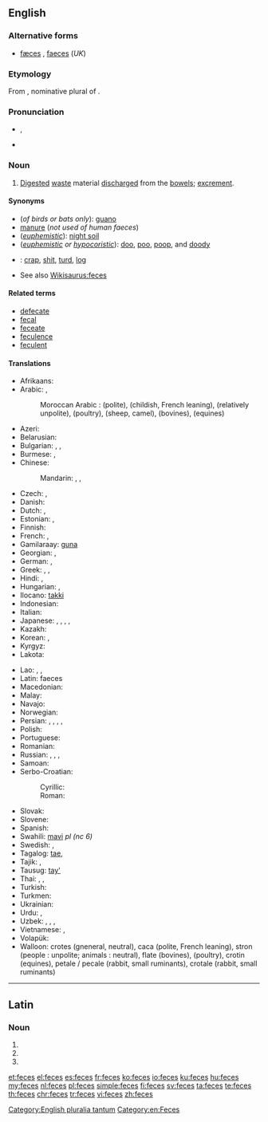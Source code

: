 ==English==

{{wikipedia}}

===Alternative forms===
* [[fæces]] {{qualifier|dated}}, [[faeces]] (''UK'')

===Etymology===
From {{etyl|la|en}} {{term|faeces|faecēs|lang=la}}, nominative plural of {{term|faex||residue, dregs|lang=la}}.

===Pronunciation===
* {{IPA|/ˈfiːsiːz/}}, {{X-SAMPA|/"fi:si:z/}}
* {{rhymes|iːsiz}}

===Noun===
{{en-plural noun}}

# {{context|US|Canada|lang=en}} [[digested|Digested]] [[waste]] material [[discharge]]d from the [[bowel]]s; [[excrement]].

====Synonyms====
* (''of birds or bats only''): [[guano]]
* [[manure]] (''not used of human faeces'')
* (''[[euphemistic]]''): [[wikipedia:night soil|night soil]]
* (''[[euphemistic]] or [[hypocoristic]]''): [[doo]], [[poo]], [[poop]], and [[doody]]
* {{qualifier|vulgar}}: [[crap]], [[shit]], [[turd]], [[log]]
* See also [[Wikisaurus:feces]]

====Related terms====
* [[defecate]]
* [[fecal]]
* [[feceate]]
* [[feculence]]
* [[feculent]]

====Translations====
{{trans-top|digested waste material discharged from the bowels}}
* Afrikaans: {{t-|af|ontlasting}}
* Arabic: {{t-|ar|براز|m|tr=birāz|sc=Arab}}, {{t-|ar|سلح|m|tr=salḥ|sc=Arab}}
*: Moroccan Arabic : {{t|ary|جروج|tr=xruj}} (polite), {{t|ary|كاكا|tr=kaka}} (childish, French leaning), {{t|ary|زبل|tr=zbel}} (relatively unpolite), {{t|ary|بزق|tr=bzaq}} (poultry), {{t|ary|بريو|tr=berriw}} (sheep, camel), {{t|ary|خضار|tr=xedar}} (bovines), {{t|ary|رود|tr=roud}} (equines)
* Azeri: {{t-|az|nəcis}}
* Belarusian: {{t-|be|фекаліі|f-p|tr=fjekálii}}
* Bulgarian: {{t+|bg|екскременти|p|tr=ekskreménti|sc=Cyrl}}, {{t-|bg|фекалии|f-p|tr=fekálii}}, {{t-|bg|изпражнение|alt=изпражнения|n-p|tr=izpražnénija}}
* Burmese: {{t-|my|ချေး|tr=chi:|sc=Mymr}}, {{t+|my|မစင်|tr=masin|sc=Mymr}}
* Chinese:
*: Mandarin: {{t|cmn|粪|tr=fèn|sc=Hani}}, {{t|cmn|粪便|tr=fènbiàn|sc=Hani}}, {{t|cmn|屎|tr=shǐ|sc=Hani}}
* Czech: {{t+|cs|stolice|f}}, {{t+|cs|výkal|m}}
* Danish: {{t+|da|afføring|c}}
* Dutch: {{t+|nl|faeces|p}}, {{t+|nl|uitwerpselen|n}}
* Estonian: {{t-|et|fekaalid|p}}, {{t+|et|roe}}
* Finnish: {{t+|fi|uloste}}
* French: {{t+|fr|fèces|f-p}}, {{t+|fr|excrément|m}}
* Gamilaraay: [[guna]]
* Georgian: {{t-|ka|ფეკალია|tr=p'ekalia|sc=Geor}}, {{t-|ka|განავალი|tr=ganavali|sc=Geor}}
* German: {{t+|de|Fäkalien|f-p}}, {{t+|de|Kot|m}}
* Greek: {{t-|el|περιττώματα|n-p|tr=perittómata}}, {{t+|el|κόπρανα|n-p|tr=kóprana}}, {{qualifier|obscene}} {{t+|el|σκατά|n-p|tr=skatá}}
* Hindi: {{t-|hi|टट्टी|tr=ṭaṭṭī}}, {{t-|hi|मल|tr=mal}}
* Hungarian: {{t-|hu|széklet}}, {{t+|hu|ürülék}}
* Ilocano: [[takki]]
* Indonesian: {{t+|id|tinja}}
* Italian: {{t+|it|feci|f-p}}
* Japanese: {{t+|ja|糞|tr=[[ふん]], fun|sc=Jpan}}, {{t-|ja|糞便|tr=[[ふんべん]], funben|sc=Jpan}}, {{t-|ja|大便|tr=[[だいべん]], daiben|sc=Jpan}}, {{t+|ja|うんこ|tr=unko|sc=Jpan}}, {{t-|ja|うんち|tr=unchi|sc=Jpan}}
* Kazakh: {{t|kk|нысап|tr=nısap|sc=Cyrl}}
* Korean: {{t+|ko|똥|tr=ttong|sc=Kore}}, {{t+|ko|뒤|tr=dwi|sc=Kore}} {{qualifier|euphemism}}
* Kyrgyz: {{t+|ky|фекалия|tr=fekaliya|sc=Cyrl}}
* Lakota: {{tø|lkt|čheslí}}
{{trans-mid}}
* Lao: {{t-|lo|ອາຈົມ|tr=ʔàːcòm|sc=Laoo}}, {{t-|lo|ອຸດຈາຣະ|tr=ʔútcàːlā|sc=Laoo}}, {{t+|lo|ຂີ້|tr=kʰȉː|sc=Laoo}}
* Latin: faeces {{p}}
* Macedonian: {{t-|mk|измет|m|tr=ízmet|sc=Cyrl}}
* Malay: {{t-|ms|tinja}}
* Navajo: {{tø|nv|chąąʼ}}
* Norwegian: {{t+|no|avføring}}
* Persian: {{t+|fa|گه|tr=goh|sc=fa-Arab}}, {{t+|fa|ان|tr=an|sc=fa-Arab}}, {{t+|fa|پهن|tr=pehen|sc=fa-Arab}}, {{t+|fa|مدفوع|tr=madfu'|sc=fa-Arab}}, {{t+|fa|براز|tr=borâz|sc=fa-Arab}}
* Polish: {{t+|pl|kał|m}}
* Portuguese: {{t+|pt|fezes|f-p}}
* Romanian: {{t-|ro|excrement}}
* Russian: {{t+|ru|испражнение|alt=испражнения|n-p|tr=ispražnénija}}, {{t-|ru|экскремент|alt=экскременты|n-p|tr=ekskreménty}}, {{t+|ru|кал|m|tr=kal|sc=Cyrl}} {{qualifier|medicine}}, {{t+|ru|фекалии|f-p|tr=fekálii}}
* Samoan: {{t-|sm|tae}}
* Serbo-Croatian:
*: Cyrillic: {{t-|sh|измет|m}}
*: Roman: {{t-|sh|izmet|m}}
* Slovak: {{t-|sk|výkal|m}}
* Slovene: {{t-|sl|iztrebek|m}}
* Spanish: {{t-|es|heces|f-p}}
* Swahili: [[mavi]] ''pl (nc 6)''
* Swedish: {{t+|sv|avföring|c}}, {{t+|sv|träck|c}}
* Tagalog: [[tae]], {{t-|tl|dumi}}
* Tajik: {{t-|tg|саргин|tr=sargin|sc=Cyrl}}, {{t-|tg|наҷосат|tr=najosat|sc=Cyrl}}
* Tausug: [[tay']]
* Thai: {{t-|th|อาจม|tr=aa-jom|sc=Thai}}, {{t+|th|อุจจาระ|tr=ùt-jaa-rá|sc=Thai}}, {{t-|th|ขี้|tr=kêe|sc=Thai}}
* Turkish: {{t+|tr|dışkı}}
* Turkmen: {{t-|tk|bok}}
* Ukrainian: {{t-|uk|фекалії|f-p|tr=fekáliji}}
* Urdu: {{t|ur|باٹھروم|tr=bathrum}}, {{t|ur|پا خانه|tr=pê khâneh}}
* Uzbek: {{t-|uz|kal}}, {{t-|uz|axlat}}, {{t-|uz|najas}}, {{t-|uz|tezak}}
* Vietnamese: {{t+|vi|cặn}}, {{t-|vi|chất lắng}}
* Volapük: {{t+|vo|jiedot}}
* Walloon: crotes (gneneral, neutral), caca (polite, French leaning), stron (people : unpolite; animals : neutral), flate (bovines), {{t+|wa|polene}} (poultry), crotin (equines), petale / pecale (rabbit, small ruminants), crotale (rabbit, small ruminants)
{{trans-bottom}}

[[Category:English pluralia tantum]]
[[Category:en:Feces]]

----

==Latin==

===Noun===
{{la-noun-form|fecēs}}

# {{inflection of|fex|fex|nom|p|lang=la}}
# {{inflection of|fex|fex|acc|p|lang=la}}
# {{inflection of|fex|fex|voc|p|lang=la}}

[[et:feces]]
[[el:feces]]
[[es:feces]]
[[fr:feces]]
[[ko:feces]]
[[io:feces]]
[[ku:feces]]
[[hu:feces]]
[[my:feces]]
[[nl:feces]]
[[pl:feces]]
[[simple:feces]]
[[fi:feces]]
[[sv:feces]]
[[ta:feces]]
[[te:feces]]
[[th:feces]]
[[chr:feces]]
[[tr:feces]]
[[vi:feces]]
[[zh:feces]]